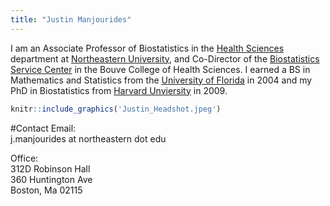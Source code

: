```yaml
---
title: "Justin Manjourides"
---
```

I am an Associate Professor of Biostatistics in the [Health Sciences](http://www.northeastern.edu/bouve/health-sciences/) department at [Northeastern University](www.northeastern.edu), and Co-Director of the [Biostatistics Service Center](https://www.nubcore.org/biostatistics-service-center) in the Bouve College of Health Sciences. I earned a BS in Mathematics and Statistics from the [University of Florida](www.ufl.edu) in 2004 and my PhD in Biostatistics from [Harvard Unviersity](https://www.hsph.harvard.edu/biostatistics) in 2009.

```r
knitr::include_graphics('Justin_Headshot.jpeg')
```

#Contact
Email:  
j.manjourides at northeastern dot edu  

Office:  
312D Robinson Hall  
360 Huntington Ave  
Boston, Ma 02115  
